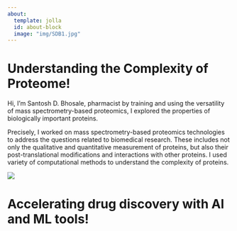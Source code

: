 ```yaml
---
about:
  template: jolla
  id: about-block
  image: "img/SDB1.jpg"
---
```


::: {#about-block}
:::

# Understanding the Complexity of Proteome!

Hi, I'm Santosh D. Bhosale, pharmacist by training and using the versatility of mass spectrometry-based proteomics, I explored the properties of biologically important proteins.

Precisely, I worked on mass spectrometry-based proteomics technologies to address the questions related to biomedical research. These includes not only the qualitative and quantitative measurement of proteins, but also their post-translational modifications and interactions with other proteins. I used variety of computational methods to understand the complexity of proteins.

![](img/Proteomics.png){}


# Accelerating drug discovery with AI and ML tools!


